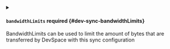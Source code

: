 

<PartialPath />


<PartialGroupexclude />


<PartialGroupactions />


<PartialGroupinitialsync />


<PartialGrouponedirection />



<details className="config-field" data-expandable="true">
<summary>

#### `bandwidthLimits` <span className="config-field-required" data-required="false">required</span> <span className="config-field-type"></span> <span className="config-field-default"></span> <span className="config-field-enum"></span> {#dev-sync-bandwidthLimits}

BandwidthLimits can be used to limit the amount of bytes that are transferred by DevSpace with this
sync configuration

</summary>

<PartialBandwidthLimitsreference />


</details>


<PartialPolling />


<PartialNoWatch />


<PartialFile />
